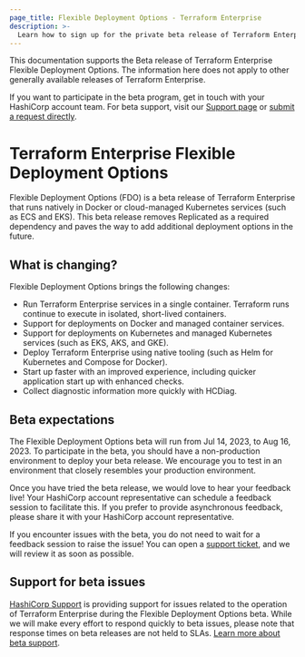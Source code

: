 ```yaml
---
page_title: Flexible Deployment Options - Terraform Enterprise
description: >-
  Learn how to sign up for the private beta release of Terraform Enterprise's Flexible Deployment Options.
---
```


<Note title="Beta Documentation">
  This documentation supports the Beta release of Terraform Enterprise Flexible Deployment Options. The information here does not apply to other generally available releases of Terraform Enterprise. 
<br/>

  If you want to participate in the beta program, get in touch with your HashiCorp account team. For beta support, visit our [Support page](/terraform/enterprise/flexible-deployments-beta/admin/support) or [submit a request directly](https://support.hashicorp.com).
</Note>

# Terraform Enterprise Flexible Deployment Options

Flexible Deployment Options (FDO) is a beta release of Terraform Enterprise that runs natively in Docker or cloud-managed Kubernetes services
(such as ECS and EKS). This beta release removes Replicated as a required
dependency and paves the way to add additional deployment options in the
future.

## What is changing?

Flexible Deployment Options brings the following changes:

- Run Terraform Enterprise services in a single container. Terraform runs
  continue to execute in isolated, short-lived containers.
- Support for deployments on Docker and managed container services.
- Support for deployments on Kubernetes and managed Kubernetes services (such as EKS, AKS, and GKE).
- Deploy Terraform Enterprise using native tooling (such as Helm for Kubernetes and Compose for Docker).
- Start up faster with an improved experience, including quicker application start up with enhanced checks.
- Collect diagnostic information more quickly with HCDiag.

## Beta expectations

The Flexible Deployment Options beta will run from Jul 14, 2023, to Aug 16, 2023. To participate in the beta, you should have a non-production environment to deploy your beta release. We encourage you to test in an environment that closely resembles your production environment. 

Once you have tried the beta release, we would love to hear your feedback live! Your HashiCorp account representative can schedule a feedback session to facilitate this. If you prefer to provide asynchronous feedback, please share it with your HashiCorp account representative.

If you encounter issues with the beta, you do not need to wait for a feedback
session to raise the issue! You can open a [support ticket](/terraform/enterprise/flexible-deployments-beta/admin/support), and we will review it as soon as possible.

## Support for beta issues

[HashiCorp Support](https://support.hashicorp.com) is providing support for issues related to the operation of Terraform Enterprise during the Flexible Deployment Options beta. While we will make every effort to respond quickly to beta issues, please note that response times on beta releases are not held to SLAs. [Learn more about beta support](/terraform/enterprise/flexible-deployments-beta/admin/support).
